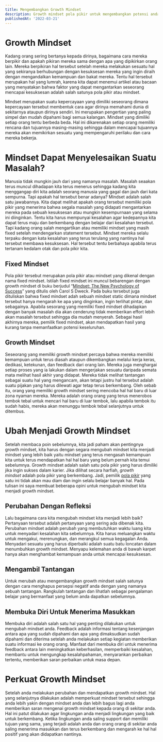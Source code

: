 ```yaml
---
title: Mengembangkan Growth Mindset
description: Growth mindset pola pikir untuk mengembangkan potensi anda secara penuh. Butuh beberapa cara bagaimana mindset ini tumbuh di pikiran anda. 
publishedAt: '2022-03-21'
---
```


# Growth Mindset


Kadang orang sering bertanya kepada dirinya, bagaimana cara mereka berpikir dan apakah pikiran mereka sama dengan apa yang dipikirkan orang lain. Mereka berpikiran hal tersebut setelah mereka melakukan sesuatu hal yang sekiranya berhubungan dengan kesuksesan mereka yang ingin diraih dengan mengandalkan kemampuan dan bakat mereka. Tentu hal tersebut merupakan hal yang lumrah, karena kita dapat menemui artikel atau bacaan yang menyatakan bahwa faktor yang dapat mengantarkan seseorang mencapai kesuksesan adalah salah satunya pola pikir atau mindset.

Mindset merupakan suatu kepercayaan yang dimiliki seseorang dimana kepercayaan tersebut membentuk cara agar dirinya memahami dunia di sekitarnya ataupun dirinya sendiri. Ini merupakan pengertian yang paling simpel dan mudah dipahami bagi semua kalangan. Mindset yang dimiliki setiap orang tentu berbeda beda. Hal ini dikarenakan setiap orang memiliki rencana dan tujuannya masing-masing sehingga dalam mencapai tujuannya mereka akan memikirkan sesuatu yang mempengaruhi perilaku dan cara mereka bekerja.

# Mindset Dapat Menyelesaikan Suatu Masalah?

Manusia tidak mungkin jauh dari yang namanya masalah. Masalah seaakan terus muncul dihadapan kita terus menerus  sehingga kadang kita menggangap diri kita adalah seorang manusia yang gagal dan jauh dari kata sempurna. Tapi apakah hal tersebut benar adanya? Mindset adalah salah satu jawabannya. Kita dapat melihat apakah orang tersebut memiliki pola pikir yang menerima bahwa segala masalah yang didapati mengantarkan mereka pada sebuah kesuksesan atau mungkin kesempurnaan yang selama ini diinginkan. Tentu kita harus mempunyai kesalahan agar kedepannya kita dapat terus maju dan berkembang dengan belajar dari kesalahan tersebut. Tapi kadang orang salah mengartikan atau memiliki mindset yang masih fixed setelah mendengarkan statement tersebut. Mindset mereka selalu terpaku dengan kata kesalahan yang terus terulang yang nantinya hal tersebut membawa kesuksesan. Hal tersebut tentu berbahaya apabila terus tertanam kedalam otak dan pola pikir kita. 

## Fixed Mindset

Pola pikir tersebut merupakan pola pikir atau mindset yang dikenal dengan nama fixed mindset. Istilah fixed mindset ini muncul bebarengan dengan growth mindset di buku berjudul “[Mindset: The New Psychology of Success](https://books.google.co.id/books/about/Mindset.html?id=fdjqz0TPL2wC&redir_esc=y)” yang ditulis oleh Carol S Dweck. Pada buku tersebut juga dituliskan bahwa fixed mindset adah sebuah mindset static dimana mindset tersebut hanya mengarah ke apa yang dinginkan, ingin terlihat pintar, dan sebagainya. Apabila sesorang yang memiliki fixed mindset dihadapkan dengan banyak masalah dia akan cenderung tidak memberikan effort lebih akan masalah tersebut sehingga dia mudah menyerah. Sebagai hasil akhirnya mereka, pemilik fixed mindset, akan mendapatkan hasil yang kurang tanpa memanfaatkan potensi keseluruhan.

## Growth Mindset

Seseorang yang memiliki growth mindset percaya bahwa mereka memiliki kemampuan untuk terus diasah ataupun dikembangkan melalui kerja keras, dedikasi, ketekunan, dan feedback dari orang lain. Mereka juga menghargai setiap proses yang ia lakukan dalam mengerjakan sesuatu daripada semata mata melihat hasil akhir yang didapat. Mereka tidak melihat tantangan sebagai suatu hal yang mengancam, akan tetapi justru hal tersebut adalah suatu pijakan yang harus dilewati agar tetap terus berkembang. Oleh sebab itu, orang yang memiliki growth mindset sering mencoba hal hal baru di luar zona nyaman mereka. Mereka adalah orang orang yang terus menerobos tembok tebal untuk mencari hal baru di luar tembok, lalu apabila tembok itu sudah habis, mereka akan menunggu tembok tebal selanjutnya untuk ditembus.

# Ubah Menjadi Growth Mindset

Setelah membaca poin sebelumnya, kita jadi paham akan pentingnya growth mindset, kita harus dengan segara mengubah mindset kita menjadi mindset yang lebih baik yaitu mindset yang terus mengasah kemampuan kita untuk terus mendapatkan hal hal baru yang belum pernah kita temui sebelumnya. Growth mindset adalah salah satu pola pikir yang harus dimiliki jika ingin sukses dalam karier. Jika dilihat secara harfiah, *growth mindset* adalah pola pikir yang berkembang. Jadi, pemilik [pola pikir](https://glints.com/id/lowongan/pola-pikir-agar-sukses/) yang satu ini tidak akan mau diam dan ingin selalu belajar banyak hal. Pada tulisan ini saya membuat beberapa opini untuk mengubah mindset kita menjadi growth mindset.

## Perubahan Dengan Refleksi

Lalu bagaimana cara kita mengubah mindset kita menjadi lebih baik? Pertanyaan tersebut adalah pertanyaan yang sering ada dibenak kita. Perubahan mindset adalah perubah yang membutuhkan waktu luang kita untuk menyadari kesalahan kita sebelumnya. Kita harus meluangkan waktu untuk mengakui, merenungkan, dan merangkul semua kegagalan Anda. Menyadari sesuatu yang harus diperbaiki adalah suatu batu loncatan dalam menumbuhkan growth mindset. Menyapu kelemahan anda di bawah karpet hanya akan menghambat kemampuan anda untuk mencapai kesuksesan.

## Mengambil Tantangan

Untuk merubah atau mengembangkan growth mindset salah satunya dengan cara menghapus persepsi negatif anda dengan yang namanya sebuah tantangan. Rangkulah tantangan dan lihatlah sebagai pengalaman belajar yang bermanfaat yang belum anda dapatkan sebelumnya. 

## Membuka Diri Untuk Menerima Masukkan

Membuka diri adalah salah satu hal yang penting dilakukan untuk mengubah mindset anda. Feedback adalah informasi tentang kesenjangan antara apa yang sudah dipahami dan apa yang dimaksudkan sudah dipahami dan diterima setelah anda melakukan setiap kegiatan memberikan suatu informasi ke orang orang. Manfaat dari membuka diri untuk menerima feedback antara lain meningkatkan keberhasilan, memperbaiki kesalahan, membantu untuk mengungkap kesalahpahaman, menyarankan perbaikan tertentu, memberikan saran perbaikan untuk masa depan.

# Perkuat Growth Mindset

Setelah anda melakukan perubahan dan mendapatkan growth mindset. Hal yang selanjutnya dilakukan adalah memperkuat mindset tersebut sehingga anda lebih yakin dengan mindset anda dan lebih bagus lagi anda memberikan saran mengenai growth mindset kepada orang di sekitar anda. Hal ini patut dilakukan agar lingkungan anda menjadi lingkungan yang baik untuk berkembang. Ketika lingkungan anda saling support dan memiliki tujuan yang sama, yang terjadi adalah anda dan orang orang di sekitar anda saling menerima masukkan dan terus berkembang dan mengarah ke hal hal positif yang akan didapatkan nantinya.